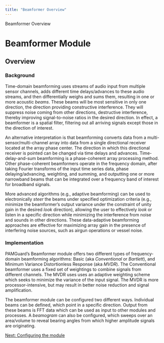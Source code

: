 ```yaml
---
title: "Beamformer Overview"
---
```

 Beamformer Overview  

Beamformer Module
=================

Overview
--------

### Background

Time-domain beamforming uses streams of audio input from multiple sensor channels, adds different time delays/advances to these audio streams, and then differentially weighs and sums them, resulting in one or more acoustic _beams_. These beams will be most sensitive in only one direction, the direction providing constructive interference. They will suppress noise coming from other directions, destructive interference, thereby improving signal-to-noise ratios in the desired direction. In effect, a beamformer is a spatial filter, filtering out all arriving signals except those in the direction of interest.

An alternative interpretation is that beamforming converts data from a multi-sensor/multi-channel array into data from a single directional receiver located at the array phase center. The direction in which this directional receiver is pointed can be changed via time delays and advances. Time-delay-and-sum beamforming is a phase-coherent array processing method. Other phase-coherent beamformers operate in the frequency domain, after taking Fourier transforms of the input time series data, phase delaying/advancing, weighting, and summing, and outputting one or more narrowband beams that can be integrated over a frequency band of interest for broadband signals.

More advanced algorithms (e.g., adaptive beamforming) can be used to electronically _steer_ the beams under specified optimization criteria (e.g., minimize the beamformer's output variance under the constraint of unity gain in the desired _look_ direction), allowing the user to effectively _look_ or listen in a specific direction while minimizing the interference from noise and sounds in other directions. These data-adaptive beamforming approaches are effective for maximizing array gain in the presence of interfering noise sources, such as airgun operations or vessel noise.

  

### Implementation

PAMGuard's Beamformer module offers two different types of frequency-domain beamforming algorithms: Basic (aka _Conventional_ or _Bartlett_), and Minimum Variance Distortionless Response (aka _MVDR_). The Conventional beamformer uses a fixed set of weightings to combine signals from different channels. The MVDR uses uses an adaptive weighting scheme which seeks to minimize the variance of the input signal. The MVDR is more processor-intensive, but may result in better noise reduction and signal amplification.

The beamformer module can be configured two different ways. Individual beams can be defined, which point in a specific direction. Output from these beams is FFT data which can be used as input to other modules and processes. A _beamogram_ can also be configured, which sweeps over an area/volume to reveal bearing angles from which higher amplitude signals are originating.

  
  

[Next: Configuring the module](Beamformer_Settings.html)

